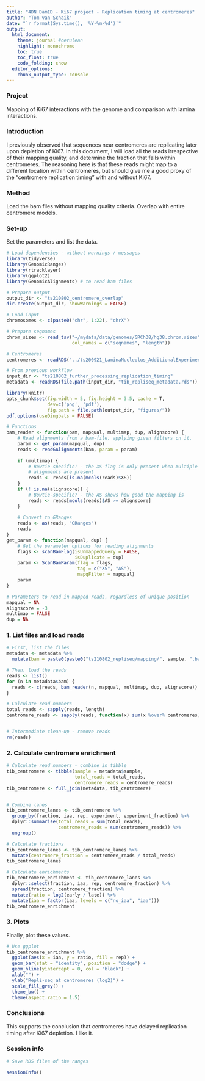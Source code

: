 ```yaml
---
title: "4DN DamID - Ki67 project - Replication timing at centromeres"
author: "Tom van Schaik"
date: "`r format(Sys.time(), '%Y-%m-%d')`"
output: 
  html_document:
    theme: journal #cerulean
    highlight: monochrome
    toc: true
    toc_float: true
    code_folding: show
  editor_options:
    chunk_output_type: console
---
```


### Project

Mapping of Ki67 interactions with the genome and comparison with lamina 
interactions.


### Introduction

I previously observed that sequences near centromeres are replicating later
upon depletion of Ki67. In this document, I will load all the reads 
irrespective of their mapping quality, and determine the fraction that falls
within centromeres. The reasoning here is that these reads might map to a 
different location within centromeres, but should give me a good proxy of 
the "centromere replication timing" with and without Ki67.


### Method

Load the bam files without mapping quality criteria. Overlap with entire
centromere models.


### Set-up

Set the parameters and list the data.

```r

# Load dependencies - without warnings / messages
library(tidyverse)
library(GenomicRanges)
library(rtracklayer)
library(ggplot2)
library(GenomicAlignments) # to read bam files

# Prepare output 
output_dir <- "ts210802_centromere_overlap"
dir.create(output_dir, showWarnings = FALSE)

# Load input
chromosomes <- c(paste0("chr", 1:22), "chrX")

# Prepare seqnames
chrom_sizes <- read_tsv("~/mydata/data/genomes/GRCh38/hg38.chrom.sizes",
                        col_names = c("seqnames", "length"))

# Centromeres
centromeres <- readRDS("../ts200921_LaminaNucleolus_AdditionalExperiments/ts210413_data_gathering/centromeres.rds")

# From previous workflow
input_dir <- "ts210802_further_processing_replication_timing"
metadata <- readRDS(file.path(input_dir, "tib_repliseq_metadata.rds"))

```

```r
library(knitr)
opts_chunk$set(fig.width = 5, fig.height = 3.5, cache = T,
               dev=c('png', 'pdf'), 
               fig.path = file.path(output_dir, "figures/")) 
pdf.options(useDingbats = FALSE)
```

```r

# Functions
bam_reader <- function(bam, mapqual, multimap, dup, alignscore) {
    # Read alignments from a bam-file, applying given filters on it.
    param <- get_param(mapqual, dup)
    reads <- readGAlignments(bam, param = param)
    
    if (multimap) {
        # Bowtie-specific! - the XS-flag is only present when multiple 
        # alignments are present
        reads <- reads[is.na(mcols(reads)$XS)]
    } 
    if (! is.na(alignscore)) {
        # Bowtie-specific? - the AS shows how good the mapping is
        reads <- reads[mcols(reads)$AS >= alignscore]
    }
    
    # Convert to GRanges
    reads <- as(reads, "GRanges")
    reads
}
get_param <- function(mapqual, dup) {
    # Get the parameter options for reading alignments
    flags <- scanBamFlag(isUnmappedQuery = FALSE,
                         isDuplicate = dup)
    param <- ScanBamParam(flag = flags, 
                          tag = c("XS", "AS"),
                          mapqFilter = mapqual)
    param
}

# Parameters to read in mapped reads, regardless of unique position
mapqual = NA
alignscore = -3
multimap = FALSE
dup = NA

```


### 1. List files and load reads

```r

# First, list the files
metadata <- metadata %>%
  mutate(bam = paste0(paste0("ts210802_repliseq/mapping/", sample, ".bam")))

# Then, load the reads
reads <- list()
for (n in metadata$bam) {
  reads <- c(reads, bam_reader(n, mapqual, multimap, dup, alignscore))
}

# Calculate read numbers
total_reads <- sapply(reads, length)
centromere_reads <- sapply(reads, function(x) sum(x %over% centromeres))


# Intermediate clean-up - remove reads
rm(reads)

```


### 2. Calculate centromere enrichment

```r

# Calculate read numbers - combine in tibble
tib_centromere <- tibble(sample = metadata$sample,
                         total_reads = total_reads,
                         centromere_reads = centromere_reads)
tib_centromere <- full_join(metadata, tib_centromere)


# Combine lanes
tib_centromere_lanes <- tib_centromere %>%
  group_by(fraction, iaa, rep, experiment, experiment_fraction) %>%
  dplyr::summarise(total_reads = sum(total_reads),
                   centromere_reads = sum(centromere_reads)) %>%
  ungroup()

# Calculate fractions
tib_centromere_lanes <- tib_centromere_lanes %>%
  mutate(centromere_fraction = centromere_reads / total_reads)
tib_centromere_lanes

# Calculate enrichments
tib_centromere_enrichment <- tib_centromere_lanes %>%
  dplyr::select(fraction, iaa, rep, centromere_fraction) %>%
  spread(fraction, centromere_fraction) %>%
  mutate(ratio = log2(early / late)) %>%
  mutate(iaa = factor(iaa, levels = c("no_iaa", "iaa")))
tib_centromere_enrichment

```


### 3. Plots

Finally, plot these values.

```r

# Use ggplot
tib_centromere_enrichment %>%
  ggplot(aes(x = iaa, y = ratio, fill = rep)) +
  geom_bar(stat = "identity", position = "dodge") +
  geom_hline(yintercept = 0, col = "black") +
  xlab("") +
  ylab("Repli-seq at centromeres (log2)") +
  scale_fill_grey() +
  theme_bw() +
  theme(aspect.ratio = 1.5)

```


### Conclusions

This supports the conclusion that centromeres have delayed replication timing
after Ki67 depletion. I like it.


### Session info

```r

# Save RDS files of the ranges


```

```r
sessionInfo()
```

